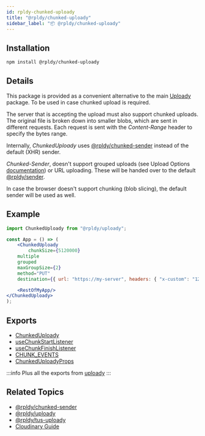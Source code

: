 ```yaml
---
id: rpldy-chunked-uploady
title: "@rpldy/chunked-uploady"
sidebar_label: "📦 @rpldy/chunked-uploady"
---
```


## Installation

```bash npm2yarn
npm install @rpldy/chunked-uploady
```

## Details

This package is provided as a convenient alternative to the main [Uploady](rpldy-uploady) package.
To be used in case chunked upload is required.

The server that is accepting the upload must also support chunked uploads.
The original file is broken down into smaller blobs, which are sent in different requests.
Each request is sent with the _Content-Range_ header to specify the bytes range.

Internally, _ChunkedUploady_ uses [@rpldy/chunked-sender](rpldy-chunked-sender) instead of the default (XHR) sender.

_Chunked-Sender_, doesn't support grouped uploads (see Upload Options [documentation](../api#props)) or URL uploading.
These will be handed over to the default [@rpldy/sender](sender).

In case the browser doesn't support chunking (blob slicing), the default sender will be used as well.

## Example

```jsx title="Chunked - Simple Example"
import ChunkedUploady from "@rpldy/uploady";

const App = () => (
	<ChunkedUploady
		chunkSize={5120000}
    multiple
    grouped
    maxGroupSize={2}
    method="PUT"
    destination={{ url: "https://my-server", headers: { "x-custom": "123" } }}>

    <RestOfMyApp/>
</ChunkedUploady>
);
```

## Exports

* [ChunkedUploady](../api/providers/chunked-uploady)
* [useChunkStartListener](../api/hooks/useChunkStartListener)
* [useChunkFinishListener](../api/hooks/useChunkFinishListener)
* [CHUNK_EVENTS](../api/events#chunk-events)
* [ChunkedUploadyProps](../api/types#chunkeduploadyprops)

:::info
Plus all the exports from [uploady](uploady)
:::

## Related Topics

* [@rpldy/chunked-sender](rpldy-chunked-sender)
* [@rpldy/uploady](rpldy-uploady)
* [@rpldy/tus-uploady](rpldy-tus-uploady)
* [Cloudinary Guide](../guides/Cloudinary#chunked-uploads)
